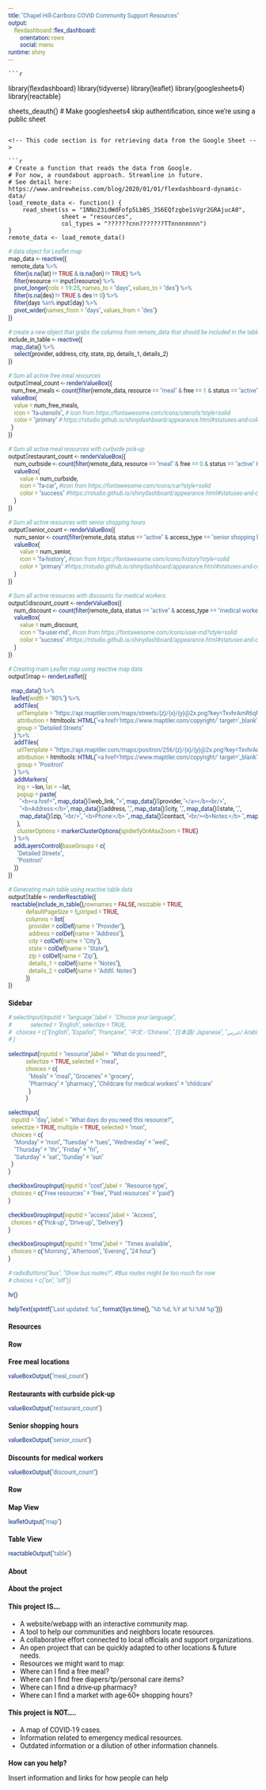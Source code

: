 ```yaml
---
title: "Chapel Hill-Carrboro COVID Community Support Resources"
output:
    flexdashboard::flex_dashboard:
        orientation: rows
        social: menu
runtime: shiny
---
```


<!-- This code section is for initial package loading and global setup options -->

    ```r
library(flexdashboard)
library(tidyverse)
library(leaflet)
library(googlesheets4)
library(reactable)
    
sheets_deauth() # Make googlesheets4 skip authentification, since we're using a public sheet
```

<!-- This code section is for retrieving data from the Google Sheet -->

```r
# Create a function that reads the data from Google.
# For now, a roundabout approach. Streamline in future.
# See detail here: https://www.andrewheiss.com/blog/2020/01/01/flexdashboard-dynamic-data/
load_remote_data <- function() {
    read_sheet(ss = "1NNo23idWdFofp5LbBS_3S6EQfzgbe1sVgr2GRAjucA0", 
               sheet = "resources",
               col_types = "??????cnn???????TTnnnnnnnn")
}
remote_data <- load_remote_data()
```

<!-- This code section is for data processing -->

```r
# data object for Leaflet map
map_data <- reactive({
  remote_data %>%
    filter(is.na(lat) != TRUE & is.na(lon) != TRUE) %>%
    filter(resource == input$resource) %>%
    pivot_longer(cols = 19:25, names_to = "days", values_to = "des") %>%
    filter(is.na(des) != TRUE & des != 0) %>%
    filter(days %in% input$day) %>%
    pivot_wider(names_from = "days", values_from = "des")
})

# create a new object that grabs the columns from remote_data that should be included in the table 
include_in_table <- reactive({
  map_data() %>%
    select(provider, address, city, state, zip, details_1, details_2)
})

```

<!-- This code section is for rendering static UI outpus -->

```r
# Sum all active free meal resources 
output$meal_count <- renderValueBox({
  num_free_meals <- count(filter(remote_data, resource == "meal" & free == 1 & status == "active"))
  valueBox(
    value = num_free_meals,
    icon = "fa-utensils", # icon from https://fontawesome.com/icons/utensils?style=solid
    color = "primary" # https://rstudio.github.io/shinydashboard/appearance.html#statuses-and-colors
  )
})

# Sum all active meal resources with curbside pick-up
output$restaurant_count <- renderValueBox({
    num_curbside <- count(filter(remote_data, resource == "meal" & free == 0 & status == "active" & access_type == "drive-up"))
    valueBox(
        value = num_curbside,
        icon = "fa-car", #icon from https://fontawesome.com/icons/car?style=solid
        color = "success" #https://rstudio.github.io/shinydashboard/appearance.html#statuses-and-colors
    )
})

# Sum all active resources with senior shopping hours
output$senior_count <- renderValueBox({
    num_senior <- count(filter(remote_data, status == "active" & access_type == "senior shopping hours"))
    valueBox(
        value = num_senior,
        icon = "fa-history", #icon from https://fontawesome.com/icons/history?style=solid
        color = "primary" #https://rstudio.github.io/shinydashboard/appearance.html#statuses-and-colors
    )
})

# Sum all active resources with discounts for medical workers
output$discount_count <- renderValueBox({
    num_discount <- count(filter(remote_data, status == "active" & access_type == "medical worker discount"))
    valueBox(
        value = num_discount,
        icon = "fa-user-md", #icon from https://fontawesome.com/icons/user-md?style=solid
        color = "success" #https://rstudio.github.io/shinydashboard/appearance.html#statuses-and-colors
    )
})

```

<!-- This code section is for rendering reactive UI outpus -->

```r
# Creating main Leaflet map using reactive map data
output$map <- renderLeaflet({
  
  map_data() %>%
  leaflet(width = "80%") %>%
    addTiles(
      urlTemplate = "https://api.maptiler.com/maps/streets/{z}/{x}/{y}@2x.png?key=TxvhrAmR6qR1BMLNZjOj",
      attribution = htmltools::HTML("<a href='https://www.maptiler.com/copyright/' target='_blank'>© MapTiler</a> <a href='https://www.openstreetmap.org/copyright' target='_blank'>© OpenStreetMap contributors</a>"),
      group = "Detailed Streets"
    ) %>%
    addTiles(
      urlTemplate = "https://api.maptiler.com/maps/positron/256/{z}/{x}/{y}@2x.png?key=TxvhrAmR6qR1BMLNZjOj",
      attribution = htmltools::HTML("<a href='https://www.maptiler.com/copyright/' target='_blank'>© MapTiler</a> <a href='https://www.openstreetmap.org/copyright' target='_blank'>© OpenStreetMap contributors</a>"),
      group = "Positron"
    ) %>%
    addMarkers(
      lng = ~lon, lat = ~lat,
      popup = paste(
        "<b><a href='", map_data()$web_link, "'>", map_data()$provider, "</a></b><br/>",
        "<b>Address:</b>", map_data()$address, ",", map_data()$city, ",", map_data()$state, ",",
        map_data()$zip, "<br/>", "<b>Phone:</b> ", map_data()$contact, "<br/><b>Notes:</b> ", map_data()$details_1, "<br/>", map_data()$details_2
      ),
      clusterOptions = markerClusterOptions(spiderfyOnMaxZoom = TRUE)
    ) %>%
    addLayersControl(baseGroups = c(
      "Detailed Streets",
      "Positron"
    ))
})

# Generating main table using reactive table data
output$table <- renderReactable({
  reactable(include_in_table(),rownames = FALSE, resizable = TRUE,
            defaultPageSize = 5,striped = TRUE,
            columns = list(
              provider = colDef(name = "Provider"),
              address = colDef(name = "Address"),
              city = colDef(name = "City"),
              state = colDef(name = "State"),
              zip = colDef(name = "Zip"),
              details_1 = colDef(name = "Notes"),
              details_2 = colDef(name = "Addtl. Notes")
            ))
})

```

<!-- This section should be utilized for inline HTML and CSS -->

<link href="https://fonts.googleapis.com/css?family=Roboto&display=swap" rel="stylesheet">
<style>
* {font-size: 100%; font-family: Roboto, sans-serif;}
.navbar-brand {
    float:none;
    font-size: 19px;
    line-height: 21px;
    height: 50px;
    display: block;
}

@media screen and (max-width: 576px) {
.navbar-brand {
    padding: 5px 15px;
    font-size: 17px;
}

}
</style>

<!-- End of inline HTML and CSS section -->

<!-- The section defines the global sidebar for the dashboard -->

Sidebar {.sidebar}
======================================================================
    
```r
# selectInput(inputId = "language",label =  "Choose your language",
#             selected = "English", selectize = TRUE,
#   choices = c("English", "Español", "Française", "中文／Chinese", "日本語/ Japanese", "عربي/ Arabic", "한국어/ Korean", "Karen")
# )
    
selectInput(inputId = "resource",label =  "What do you need?",
            selectize = TRUE, selected = "meal",
            choices = c(
              "Meals" = "meal", "Groceries" = "grocery",
              "Pharmacy" = "pharmacy", "Childcare for medical workers" = "childcare"
              )
            )

selectInput(
  inputId = "day", label = "What days do you need this resource?",
  selectize = TRUE, multiple = TRUE, selected = "mon",
  choices = c(
    "Monday" = "mon", "Tuesday" = "tues", "Wednesday" = "wed",
    "Thursday" = "thr", "Friday" = "fri",
    "Saturday" = "sat", "Sunday" = "sun"
  )
)

checkboxGroupInput(inputId = "cost",label =  "Resource type",
  choices = c("Free resources" = "free", "Paid resources" = "paid")
)

checkboxGroupInput(inputId = "access",label =  "Access",
  choices = c("Pick-up", "Drive-up", "Delivery")
)

checkboxGroupInput(inputId = "time",label =  "Times available",
  choices = c("Morning", "Afternoon", "Evening", "24 hour")
)

# radioButtons("bus", "Show bus routes?", #Bus routes might be too much for now
# choices = c("on", "off"))

hr()

helpText(sprintf("Last updated: %s", format(Sys.time(), "%b %d, %Y at %I:%M %p")))
```

<!-- This section defines the elements for the main landing page -->

Resources
======================================================================

Row
----------------------------------------------------------------------
    
### Free meal locations {.value-box}
    
```r
valueBoxOutput("meal_count")
```


### Restaurants with curbside pick-up {.value-box}

```r
valueBoxOutput("restaurant_count")
```

### Senior shopping hours {.value-box}

```r
valueBoxOutput("senior_count")
```


### Discounts for medical workers {.value-box}

```r
valueBoxOutput("discount_count")
```

Row {.tabset .tabset-fade}
-------------------------------------

### Map View

```r
leafletOutput("map")
``` 


### Table View

```r
reactableOutput("table")
```

<!-- This section defines elements for an additional About page -->

About
======================================================================

### About the project

#### This project IS….
- A website/webapp with an interactive community map.
- A tool to help our communities and neighbors locate resources.
- A collaborative effort connected to local officials and support organizations.
- An open project that can be quickly adapted to other locations & future needs.
- Resources we might want to map:
- Where can I find a free meal?
- Where can I find free diapers/tp/personal care items?
- Where can I find a drive-up pharmacy?
- Where can I find a market with age-60+ shopping hours?

#### This project is NOT…..
- A map of COVID-19 cases.
- Information related to emergency medical resources.
- Outdated information or a dilution of other information channels.

### How can you help?
Insert information and links for how people can help
